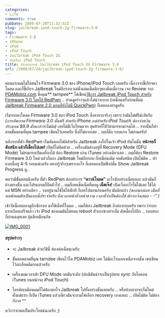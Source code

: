 ```yaml
---
categories:
- Life
comments: true
pubDate: 2009-07-28T11:32:52Z
slug: jailbreak-ipod-touch-2g-firmware-3-0
tags:
- Firmware 3.0
- iPhone
- iPod
- iPod Touch
- Jailbreak iPod Touch 2G
- ปลดล็อก iPod Touch
title: ประสบการณ์ Jailbreak iPod Touch 2G Firmware 3.0
url: /2009/07/28/jailbreak-ipod-touch-2g-firmware-3-0/
---
```


ตอนแรกผมไม่ได้สนใจ Firmware 3.0 ของ iPhone/iPod Touch เลยครับ เนื่องจากขี้เกียจหาโหลด และก็ขี้เกียจ Jailbreak ใหม่อีกรอบ แต่นั่งเล่นเน็ตดึกๆของคืนเมื่อวาน เจอ Review จาก [PDAMobiz.com](http://www.pdamobiz.com) ซึ่งคุณ** tarnpee** ได้เขียน[วิธีการ Jailbreak iPod Touch สำหรับ Firmware 3.0 โดยใช้ RedPwn](http://pdamobiz.com/forum/forum_posts.asp?TID=232197&PN=1&TPN=1) .. อ่านดูคร่าวๆแล้วไม่น่าจะยาก (เหมือนครั้งก่อนที่ผม [Jailbreak Firmware 2.0 ตอนที่ยังไม่มี QuickPwn](https://armno.in.th/20090210/%E0%B8%9B%E0%B8%A3%E0%B8%B0%E0%B8%AA%E0%B8%9A%E0%B8%81%E0%B8%B2%E0%B8%A3%E0%B8%93%E0%B9%8C-jailbreak-ipod-touch-2g)) ก็เลยลองทำดูครับ



เริ่มจากหาโหลด Firmware 3.0 ของ iPod Touch ซึ่งหายากจริงๆ เพราะว่ามันไม่ฟรีน่ะสิครับ _(การอัพเกรด Firmware 3.0 นั้นฟรี สำหรับ iPhone แต่สำหรับ iPod Touch ต้องจ่ายเงินประมาณ $9.9 มั้งนะถ้าจำไม่ผิด)_ เลยไม่มีเว็บไหนแจก สุดท้ายก็ใช้วิชามารหามาจนได้ .. จากนั้นก็ทำตามขั้นตอนที่คุณ tarnpee เขียนไว้เลยครับ ซึ่งก็ไม่ยากเลย .. ผลก็คือ รอบแรก ไม่ผ่านครับ!



หลังจากที่ตัว RedPwn เริ่มคัดลอกไฟล์สำหรับ Jailbreak ลงไปในเจ้า iPod ทันไดนั้น **หน้าจอก็ดับสนิท แล้วก็เดี้ยงไปเลย!** เปิดก็ไม่ติดด้วย .. เครื่องมันค้างอยู่ที่ Recovery Mode (DFU Mode) ไม่สามารถเปิดเครื่องได้ ต้อง Restore ผ่าน iTunes อย่างเดียวเลย .. ผมก็ต้อง Restore Firmware 3.0 ใหม่ แล้วก็ลอง Jailbreak ใหม่อีกรอบ ก็เหมือนเดิม จอดับสนิท เปิดไม่ติด .. ทำแบบนี้อยู่ 4-5 รอบแน่ะครับ อยากรู้จริงๆเพราะอะไร ก็เลยลองเปิดฟังก์ชั่น Show Jailbreak Progress ดู..



พบว่ามีขั้นตอนนึงครับ ที่ตัว RedPwn ต้องทำการ **“ดาวน์โหลด”** อะไรซักอย่างเนี่ยแหละ แล้วมันก็ค้างตรงนั้น และโปรแกรมก็ปิดตัวไป .. ผมก็เลยเช็คเน็ตที่หอดู **เน็ตเจ๊ง!** เปิดเว็บอะไรไม่ได้เลย ใช้ได้แต่ MSN อย่างเดียว .. รออยู่นานใช้ไม่ได้ซักที ก็เลยไปนอนก่อนครับ มันดึกแล้ว _(ขอบ่นหน่อย เน็ตที่หอพักผมมักเป็นแบบนี้ประจำครับ คือเวลาหน้าสิ่วหน้าขวาน เวลาที่จำเป็นต้องใช้ มักจะเจ๊งเสมอ - -“ )_



เช้าวันนี้เลยลองดูอีกซักรอบ มาใช้เน็ตที่ในมอ .. ผมก็ต้อง Jailbreak ถึงสองรอบครับ เพราะว่ารอบแรกเกือบเสร็จแล้ว เจ้า iPod ของผมมันไม่ยอม reboot ตัวเองซะอย่างงั้น ดับเดี้ยงไปอีก .. รอบสองก็ผ่านฉลุยเลย ลุ้นดีเหมือนกัน

[![IMG_0001](https://armno.in.th/wp-content/uploads/JailbreakiPodTouch2GFirmware3.0_9B3C/IMG_0001_thumb.png)](https://armno.in.th/wp-content/uploads/JailbreakiPodTouch2GFirmware3.0_9B3C/IMG_0001.png)

#### สรุปคร่าวๆ




  * จะ Jailbreak ด้วยวิธีนี้ ต้องต่อเน็ตนะครับ

  * ขั้นตอนตามที่คุณ tarndee เขียนไว้ใน PDAMobiz เลย ไม่มีอะไรนอกเหนือจากนั้น เขาเขียนไว้ละเอียดดีมากแล้วครับ

  * เครื่องผมเวลาเข้า DFU Mode จอมันจะดับ (ปกติมันน่าจะเป็นรูปสาย sync กับไอคอน iTunes บนหน้าจอ iPod Touch)

  * ใครดับเหมือนผมก็ไม่ต้องตกใจ Jailbreak ไปทั้งอย่างนั้นเลยครับ .. หรือถ้าอยากจะเริ่มใหม่ตั้งแต่แรก ก็เปิด iTunes แล้วเดี๋ยวมันจะถามให้เลือก recovery เองแหละ .. เปิดไม่ติด ไม่ต้องกังวล ^^


หวังว่าจะพอเป็นประโยชน์นะครับ ;)
